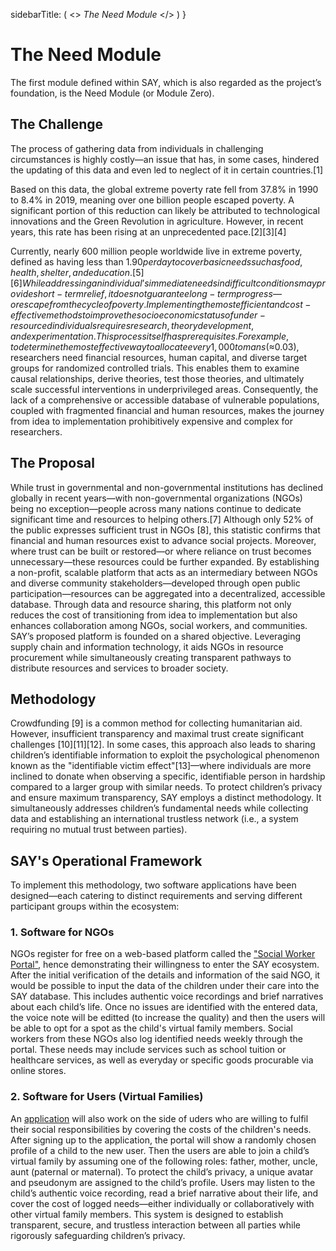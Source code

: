 
  sidebarTitle: (
    <>
      <i>The Need</i>&nbsp;<i>Module</i>
    </>
  )
}

<div style={{direction: 'ltr', textAlign: 'justify'}}>


# The Need Module
The first module defined within SAY, which is also regarded as the project’s foundation, is the Need Module (or Module Zero).

## The Challenge
The process of gathering data from individuals in challenging circumstances is highly costly—an issue that has, in some cases, hindered the updating of this data and even led to neglect of it in certain countries.[1]

Based on this data, the global extreme poverty rate fell from 37.8% in 1990 to 8.4% in 2019, meaning over one billion people escaped poverty. A significant portion of this reduction can likely be attributed to technological innovations and the Green Revolution in agriculture. However, in recent years, this rate has been rising at an unprecedented pace.[2][3][4]

Currently, nearly 600 million people worldwide live in extreme poverty, defined as having less than $1.90 per day to cover basic needs such as food, health, shelter, and education.[5][6]
While addressing an individual’s immediate needs in difficult conditions may provide short-term relief, it does not guarantee long-term progress—or escape from the cycle of poverty. Implementing the most efficient and cost-effective methods to improve the socioeconomic status of under-resourced individuals requires research, theory development, and experimentation. This process itself has prerequisites. For example, to determine the most effective way to allocate every 1,000 tomans (≈$0.03), researchers need financial resources, human capital, and diverse target groups for randomized controlled trials. This enables them to examine causal relationships, derive theories, test those theories, and ultimately scale successful interventions in underprivileged areas.
Consequently, the lack of a comprehensive or accessible database of vulnerable populations, coupled with fragmented financial and human resources, makes the journey from idea to implementation prohibitively expensive and complex for researchers.

## The Proposal
While trust in governmental and non-governmental institutions has declined globally in recent years—with non-governmental organizations (NGOs) being no exception—people across many nations continue to dedicate significant time and resources to helping others.[7] Although only 52% of the public expresses sufficient trust in NGOs [8], this statistic confirms that financial and human resources exist to advance social projects. Moreover, where trust can be built or restored—or where reliance on trust becomes unnecessary—these resources could be further expanded.
By establishing a non-profit, scalable platform that acts as an intermediary between NGOs and diverse community stakeholders—developed through open public participation—resources can be aggregated into a decentralized, accessible database. Through data and resource sharing, this platform not only reduces the cost of transitioning from idea to implementation but also enhances collaboration among NGOs, social workers, and communities.
SAY’s proposed platform is founded on a shared objective. Leveraging supply chain and information technology, it aids NGOs in resource procurement while simultaneously creating transparent pathways to distribute resources and services to broader society.

## Methodology
Crowdfunding [9] is a common method for collecting humanitarian aid. However, insufficient transparency and maximal trust create significant challenges [10][11][12]. In some cases, this approach also leads to sharing children’s identifiable information to exploit the psychological phenomenon known as the "identifiable victim effect"[13]—where individuals are more inclined to donate when observing a specific, identifiable person in hardship compared to a larger group with similar needs.
To protect children’s privacy and ensure maximum transparency, SAY employs a distinct methodology. It simultaneously addresses children’s fundamental needs while collecting data and establishing an international trustless network (i.e., a system requiring no mutual trust between parties).

## SAY's Operational Framework
To implement this methodology, two software applications have been designed—each catering to distinct requirements and serving different participant groups within the ecosystem:

### 1.	Software for NGOs
NGOs register for free on a web-based platform called the ["Social Worker Portal"](https://panel.saydao.org/#/auth/login), hence demonstrating their willingness to enter the SAY ecosystem. After the initial verification of the details and information of the said NGO, it would be possible to input the data of the children under their care into the SAY database. This includes authentic voice recordings and brief narratives about each child’s life. Once no issues are identified with the entered data, the voice note will be editted (to increase the quality) and then the users will be able to opt for a spot as the child's virtual family members. 
Social workers from these NGOs also log identified needs weekly through the portal. These needs may include services such as school tuition or healthcare services, as well as everyday or specific goods procurable via online stores.
### 2.	Software for Users (Virtual Families)
An [application](https://dapp.saydao.org/auth/intro) will also work on the side of uders who are willing to fulfil their social responsibilities by covering the costs of the children's needs. After signing up to the application, the portal will show a randomly chosen profile of a child to the new user.  Then the users are able to join a child’s virtual family by assuming one of the following roles: father, mother, uncle, aunt (paternal or maternal). 
To protect the child’s privacy, a unique avatar and pseudonym are assigned to the child’s profile. Users may listen to the child’s authentic voice recording, read a brief narrative about their life, and cover the cost of logged needs—either individually or collaboratively with other virtual family members.
This system is designed to establish transparent, secure, and trustless interaction between all parties while rigorously safeguarding children’s privacy.

</div>
